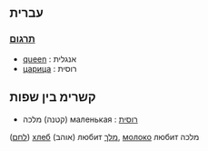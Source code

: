 ==עברית==
 
===[[תרגום]]===
*[[queen]] : אנגלית  
*[[царица]] : רוסית   

==קשרימ בין שפות== 
*קטנה) מלכה) маленькая : [[רוסית]] 
([[לחם]]) [[хлеб]] (אוהב) любит [[מלך]],  
[[молоко]] любит מלכה